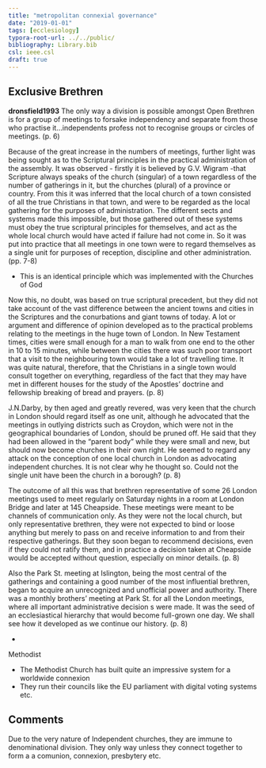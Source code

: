 ```yaml
---
title: "metropolitan connexial governance"
date: "2019-01-01"
tags: [ecclesiology]
typora-root-url: ../../public/
bibliography: Library.bib
csl: ieee.csl
draft: true
---
```


## Exclusive Brethren

**dronsfield1993** The only way a division is possible amongst Open Brethren is for a group of meetings to forsake independency and separate from those who practise it...independents profess not to recognise groups or circles of meetings. (p. 6)

Because of the great increase in the numbers of meetings, further light was being sought as to the Scriptural principles in the practical administration of the assembly. It was observed - firstly it is believed by G.V. Wigram -that Scripture always speaks of the church (singular) of a town regardless of the number of gatherings in it, but the churches (plural) of a province or country. From this it was inferred that the local church of a town consisted of all the true Christians in that town, and were to be regarded as the local gathering for the purposes of administration. The different sects and systems made this impossible, but those gathered out of these systems must obey the true scriptural principles for themselves, and act as the whole local church would have acted if failure had not come in. So it was put into practice that all meetings in one town were to regard themselves as a single unit for purposes of reception, discipline and other administration. (pp. 7-8)

- This is an identical principle which was implemented with the Churches of God

Now this, no doubt, was based on true scriptural precedent, but they did not take account of the vast difference between the ancient towns and cities in the Scriptures and the conurbations and giant towns of today. A lot or argument and difference of opinion developed as to the practical problems relating to the meetings in the huge town of London. In New Testament times, cities were small enough for a man to walk from one end to the other in 10 to 15 minutes, while between the cities there was such poor transport that a visit to the neighbouring town would take a lot of travelling time. It was quite natural, therefore, that the Christians in a single town would consult together on everything, regardless of the fact that they may have met in different houses for the study of the Apostles' doctrine and fellowship breaking of bread and prayers. (p. 8)

J.N.Darby, by then aged and greatly revered, was very keen that the church in London should regard itself as one unit, although he advocated that the meetings in outlying districts such as Croydon, which were not in the geographical boundaries of London, should be pruned off. He said that they had been allowed in the "parent body" while they were small and new, but should now become churches in their own right. He seemed to regard any attack on the conception of one local church in London as advocating independent churches. It is not clear why he thought so. Could not the single unit have been the church in a borough? (p. 8)

The outcome of all this was that brethren representative of some 26 London meetings used to meet regularly on Saturday nights in a room at London Bridge and later at 145 Cheapside. These meetings were meant to be channels of communication only. As they were not the local church, but only representative brethren, they were not expected to bind or loose anything but merely to pass on and receive information to and from their respective gatherings. But they soon began to recommend decisions, even if they could not ratify them, and in practice a decision taken at Cheapside would be accepted without question, especially on minor details. (p. 8)

Also the Park St. meeting at Islington, being the most central of the gatherings and containing a good number of the most influential brethren, began to acquire an unrecognized and unofficial power and authority. There was a monthly brothers' meeting at Park St. for all the London meetings, where all important administrative decision s were made. It was the seed of an ecclesiastical hierarchy that would become full-grown one day. We shall see how it developed as we continue our history. (p. 8)

-





Methodist

- The Methodist Church has built quite an impressive system for a worldwide connexion
- They run their councils like the EU parliament with digital voting systems etc.

## Comments

Due to the very nature of Independent churches, they are immune to denominational division. They only way  unless they connect together to form a a comunion, connexion, presbytery etc.
